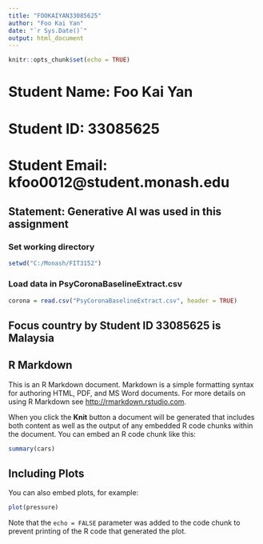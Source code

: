 ```yaml
---
title: "FOOKAIYAN33085625"
author: "Foo Kai Yan"
date: "`r Sys.Date()`"
output: html_document
---
```


```r
knitr::opts_chunk$set(echo = TRUE)
```

# Student Name: Foo Kai Yan
# Student ID: 33085625
# Student Email: kfoo0012@student.monash.edu

## Statement: Generative AI was used in this assignment

### Set working directory
```r
setwd("C:/Monash/FIT3152")
```

### Load data in PsyCoronaBaselineExtract.csv
``` r
corona = read.csv("PsyCoronaBaselineExtract.csv", header = TRUE)
```

## Focus country by Student ID 33085625 is Malaysia

## R Markdown

This is an R Markdown document. Markdown is a simple formatting syntax for authoring HTML, PDF, and MS Word documents. For more details on using R Markdown see <http://rmarkdown.rstudio.com>.

When you click the **Knit** button a document will be generated that includes both content as well as the output of any embedded R code chunks within the document. You can embed an R code chunk like this:

```r
summary(cars)
```

## Including Plots

You can also embed plots, for example:

```r
plot(pressure)
```

Note that the `echo = FALSE` parameter was added to the code chunk to prevent printing of the R code that generated the plot.
